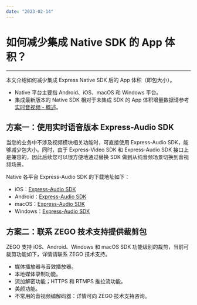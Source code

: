 ```yaml
---
date: "2023-02-14"
---
```

# 如何减少集成 Native SDK 的 App 体积？

- - -

本文介绍如何减少集成 Express Native SDK 后的 App 体积（即包大小）。

<Note title="说明">



- Native 平台主要指 Android、iOS、macOS 和 Windows 平台。
- 集成最新版本的 Native SDK 相对于未集成 SDK 的 App 体积增量数据请参考 [实时音视频 - 概述](https://doc-zh.zego.im/article/5416)。

</Note>





## 方案一：使用实时语音版本 Express-Audio SDK

当您的业务中不涉及视频模块相关功能时，可直接使用 Express-Audio SDK，能够减少包大小。同时，由于 Express-Video SDK 和 Express-Audio SDK 接口上是兼容的，因此后续您可以很方便地通过替换 SDK 做到从纯音频场景切换到音视频场景。

<Note title="说明">



Native 各平台 Express-Audio SDK 的下载地址如下：
- iOS：[Express-Audio SDK](https://doc-zh.zego.im/article/3563)
- Android：[Express-Audio SDK](https://doc-zh.zego.im/article/3564)
- macOS：[Express-Audio SDK](https://doc-zh.zego.im/article/3565)
- Windows：[Express-Audio SDK](https://doc-zh.zego.im/article/3566)

</Note>





## 方案二：联系 ZEGO 技术支持提供裁剪包

ZEGO 支持 iOS、Android、Windows 和 macOS SDK 功能级别的裁剪，当前可裁剪功能如下，详情请联系 ZEGO 技术支持。

- 媒体播放器与音效播放器。
- 本地媒体录制功能。
- 流加解密功能；HTTPS 和 RTMPS 推拉流功能。
- 美颜功能。
- 不常用的音视频编解码器：详情可向 ZEGO 技术支持咨询。
